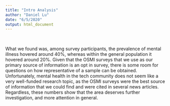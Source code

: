 ```yaml
---
title: "Intro Analysis"
author: "Daniel Lu"
date: "6/5/2020"
output: html_document
---
```


<p>&nbsp;</p>

What we found was, among survey participants, the prevalence of mental illness hovered around 40%, whereas within the general population it hovered around 20%. Given that the OSMI surveys that we use as our primary source of information is an opt in survey, there is some room for questions on how representative of a sample can be obtained. Unfortunately, mental health in the tech community does not seem like a very well-funded research topic, as the OSMI surveys were the best source of information that we could find and were cited in several news articles. Regardless, these numbers show that the area deserves further investigation, and more attention in general.